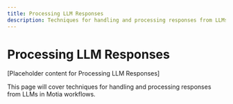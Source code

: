 ```yaml
---
title: Processing LLM Responses
description: Techniques for handling and processing responses from LLMs in Motia workflows
---
```


# Processing LLM Responses

[Placeholder content for Processing LLM Responses]

This page will cover techniques for handling and processing responses from LLMs in Motia workflows.
